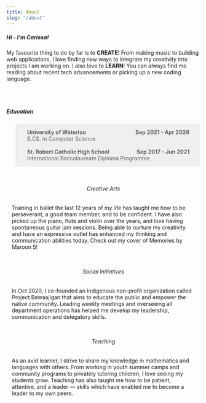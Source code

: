 ```yaml
---
title: About
slug: "/about"
---
```



<h5>Hi - I'm Carissa!</h5>
<p>
  My favourite thing to do by far is to <b>CREATE</b>! From making music to
  building web applications, I love finding new ways to integrate my creativity
  into projects I am working on. I also love to <b>LEARN</b>! You can always
  find me reading about recent tech advancements or picking up a new coding
  language.
</p>

<br />
<br />

<h5>Education</h5>
<blockquote style="padding: 1em 2em; background-color: hsl(0, 0%, 80%, 0.3);">
  <div style="display: flex; justify-content: space-between;">
    <div>
      <b>University of Waterloo</b>
    </div>
    <div>
      <b>Sep 2021 - Apr 2026</b>
    </div>
  </div>
  <div>B.CS. in Computer Science</div>
  <br />
  <div style="display: flex; justify-content: space-between;">
    <div>
      <b>St. Robert Catholic High School</b>
    </div>
    <div>
      <b>Sep 2017 - Jun 2021</b>
    </div>
  </div>
  <div>International Baccalaureate Diploma Programme</div>
</blockquote>

<!-- <span>
    <h5>Experiences</h5>
    Communications Intern @Qoom. Social Media Coordinator @St. Robert’s Art Council. Marketing
    Executive @Project Bawaajigan.
    I create visual posts, newsletters, blogs, and videos using Markdown/HTML/CSS, Canva, and 
    iMovie. Creating media content has allowed me to combine my interests in design and marketing. 
    Seeing how to make effective and appealing designs for a target audience has brought me insight
    on UI design for my web projects.

</span> -->

<div style="display: flex; flex-wrap: wrap;">
<span style="padding: 1em;">
    <h6 style="text-align: center; min-width: 200px;">Creative Arts</h6>
    Training in ballet the last 12 years of my life has taught me how to be perseverant, 
    a good team member, and to be confident. I have also picked up the piano, flute and 
    violin over the years, and love having spontaneous guitar jam sessions. Being able 
    to nurture my creativity and have an expressive outlet has enhanced my thinking and 
    communication abilities today. Check out my cover of Memories by Maroon 5!
</span>

<span style="padding: 1em;">
  <h6 style="text-align: center; min-width: 200px;">Social Initiatives</h6> 
  In Oct 2020, I co-founded an Indigenous non-profit organization called Project 
  Bawaajigan that aims to educate the public and empower the native community. 
  Leading weekly meetings and overseeing all department operations has helped me 
  develop my leadership, communication and delegatory skills.
</span>

<span style="padding: 1em;">
  <h6 style="text-align: center; min-width: 200px;">Teaching</h6> 
    As an avid learner, I strive to share my knowledge in mathematics and languages 
    with others. From working in youth summer camps and community programs to 
    privately tutoring children, I love seeing my students grow. Teaching has also 
    taught me how to be patient, attentive, and a leader — skills which have enabled
    me to become a leader to my own peers.
</span>
</div>